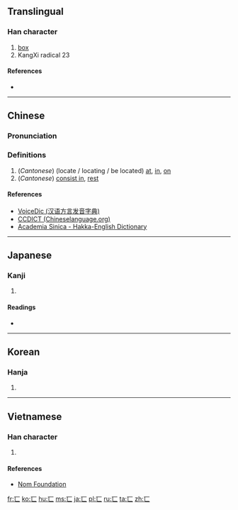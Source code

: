 {{also|冖}}
==Translingual==
{{stroke order|type=animate}}
{{Han etyl}}

===Han character===
{{Han char|rn=23|rad=匸|as=00|sn=2|four=|canj=一女 (MV), X一女 (XMV)}}

# [[box]]
# KangXi radical 23

====References====
* {{Han ref|kx=0154.350|dkj=02672|dj=0347.100|hdz=10081.040|uh=5338|ud=21304}}

----

==Chinese==
{{zh-forms}}

===Pronunciation===
{{zh-pron
|m=xǐ
|c=hai2
|h=pfs=hi, hí;gd=hi<sup>1</sup> [Meixian], hi<sup>3</sup> [Hailu];hpy=
|mn=hē
|w=
|mc=y
|oc=y
|ma=|ma2=
|cat=n
}}

===Definitions===
{{zh-hanzi}}

# (''Cantonese'') (locate / locating / be located) [[at]], [[in]], [[on]]
# (''Cantonese'') [[consist in]], [[rest]]

====References====
*[http://cn.voicedic.com/ VoiceDic (汉语方言发音字典)]
*[http://www.chineselanguage.org/dictionaries/?mode=view&module=chardict&query=%E5%8C%B8 CCDICT (Chineselanguage.org)]
*[http://minhakka.ling.sinica.edu.tw/bkg/hakyin/search.php?DETAIL=1&LIMIT=id=8541&dbname=su_tian_1&graph=2 Academia Sinica - Hakka-English Dictionary]

----

==Japanese==

===Kanji===
{{ja-kanji|grade=|rs=匸00}}

# {{defn|lang=ja|sort=匸00}}

====Readings====
* {{ja-readings|on=[[けい]] (kei)|kun=[[かくす]] (kakusu), [[おおう]] (oou)}}

----

==Korean==

===Hanja===
{{ko-hanja|hangeul=혜|rv=hye|mr=hye}}

# {{defn|lang=ko|sort=匸00}}

----

==Vietnamese==

===Han character===
{{vi-hantu|[[phương]]|rs=匸00}}

# {{defn|lang=vi|sort=匸00}}

====References====
*[http://nomfoundation.org/common/nom_details.php?codepoint=5338 Nom Foundation]

[[Category:CJKV radicals| ]]

[[fr:匸]]
[[ko:匸]]
[[hu:匸]]
[[ms:匸]]
[[ja:匸]]
[[pl:匸]]
[[ru:匸]]
[[ta:匸]]
[[zh:匸]]